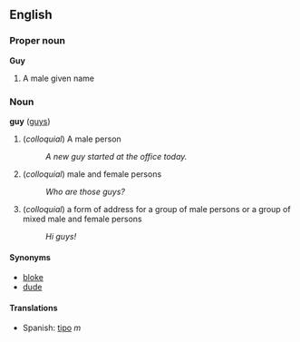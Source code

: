 ==English==
===Proper noun===
'''Guy'''

# A male given name

===Noun===
'''guy''' ([[guys]])

# (''colloquial'') A male person
#:''A new guy started at the office today.''
# (''colloquial'') male and female persons
#:''Who are those guys?''
# (''colloquial'') a form of address for a group of male persons or a group of mixed male and female persons
#:''Hi guys!''

====Synonyms====
*[[bloke]]
*[[dude]]

====Translations====
*Spanish: [[tipo]] ''m''